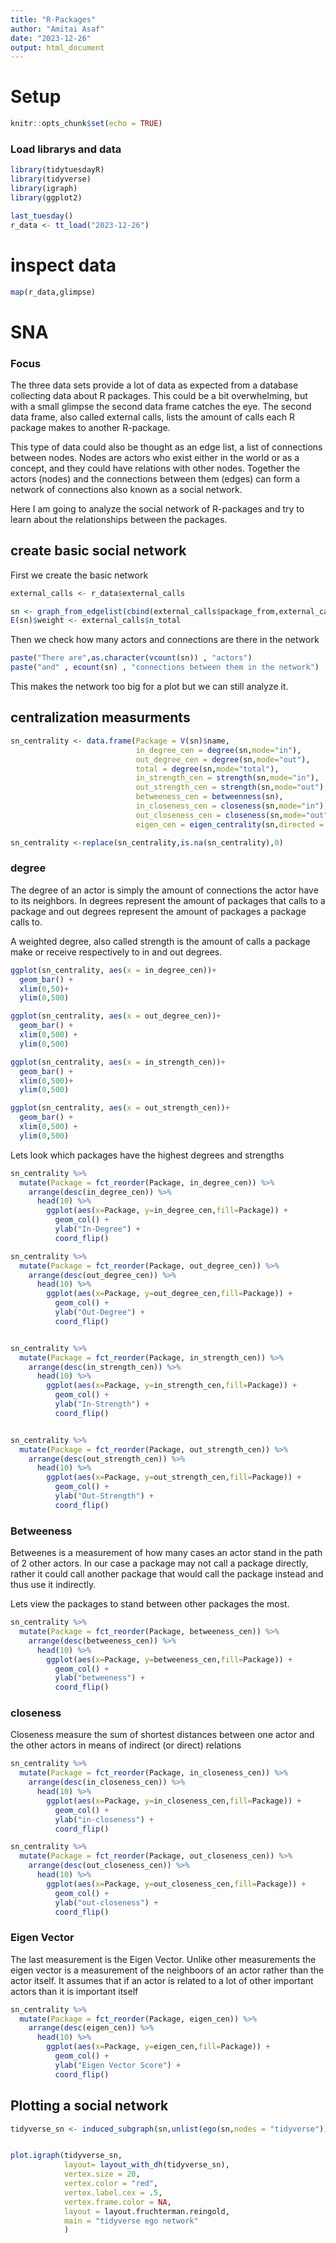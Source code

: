 ---
title: "R-Packages"
author: "Amitai Asaf"
date: "2023-12-26"
output: html_document
---

# Setup

```{r setup, include=FALSE}
knitr::opts_chunk$set(echo = TRUE)
```

### Load librarys and data

```{r librarys, results="hide", error=FALSE,warning=FALSE,message=FALSE}
library(tidytuesdayR)
library(tidyverse)
library(igraph)
library(ggplot2)

last_tuesday()
r_data <- tt_load("2023-12-26")
```

# inspect data

```{r glimpse}
map(r_data,glimpse)
```

# SNA

### Focus

The three data sets provide a lot of data as expected from a database collecting data about R packages. This could be a bit overwhelming, but with a small glimpse the second data frame catches the eye. The second data frame, also called external calls, lists the amount of calls each R package makes to another R-package.

This type of data could also be thought as an edge list, a list of connections between nodes. Nodes are actors who exist either in the world or as a concept, and they could have relations with other nodes. Together the actors (nodes) and the connections between them (edges) can form a network of connections also known as a social network. 

Here I am going to analyze the social network of R-packages and try to learn about the relationships between the packages.

## create basic social network

First we create the basic network

```{r create network}

external_calls <- r_data$external_calls

sn <- graph_from_edgelist(cbind(external_calls$package_from,external_calls$package_to))
E(sn)$weight <- external_calls$n_total
```

Then we check how many actors and connections are there in the network
```{r asses network}
paste("There are",as.character(vcount(sn)) , "actors")
paste("and" , ecount(sn) , "connections between them in the network")
```
This makes the network too big for a plot but we can still analyze it.

## centralization measurments

```{r centrality}

sn_centrality <- data.frame(Package = V(sn)$name,
                            in_degree_cen = degree(sn,mode="in"),
                            out_degree_cen = degree(sn,mode="out"),
                            total = degree(sn,mode="total"),
                            in_strength_cen = strength(sn,mode="in"),
                            out_strength_cen = strength(sn,mode="out"),
                            betweeness_cen = betweenness(sn),
                            in_closeness_cen = closeness(sn,mode="in"),
                            out_closeness_cen = closeness(sn,mode="out"),
                            eigen_cen = eigen_centrality(sn,directed = TRUE)$vector)

sn_centrality <-replace(sn_centrality,is.na(sn_centrality),0)
```

### degree

The degree of an actor is simply the amount of connections the actor have to its neighbors.
In degrees represent the amount of packages that calls to a package and out degrees represent the amount of packages a package calls to. 

A weighted degree, also called strength is the amount of calls a package make or receive respectively to in and out degrees.

```{r degree,warning=FALSE}

ggplot(sn_centrality, aes(x = in_degree_cen))+
  geom_bar() +
  xlim(0,50)+
  ylim(0,500)

ggplot(sn_centrality, aes(x = out_degree_cen))+
  geom_bar() +
  xlim(0,500) +
  ylim(0,500)

ggplot(sn_centrality, aes(x = in_strength_cen))+
  geom_bar() +
  xlim(0,500)+
  ylim(0,500)

ggplot(sn_centrality, aes(x = out_strength_cen))+
  geom_bar() +
  xlim(0,500) +
  ylim(0,500)


```

Lets look which packages have the highest degrees and strengths

```{r top degree,warning=FALSE}

sn_centrality %>%
  mutate(Package = fct_reorder(Package, in_degree_cen)) %>%
    arrange(desc(in_degree_cen)) %>%
      head(10) %>%
        ggplot(aes(x=Package, y=in_degree_cen,fill=Package)) +
          geom_col() +
          ylab("In-Degree") +
          coord_flip()

sn_centrality %>%
  mutate(Package = fct_reorder(Package, out_degree_cen)) %>%
    arrange(desc(out_degree_cen)) %>%
      head(10) %>%
        ggplot(aes(x=Package, y=out_degree_cen,fill=Package)) +
          geom_col() +
          ylab("Out-Degree") +
          coord_flip()


sn_centrality %>%
  mutate(Package = fct_reorder(Package, in_strength_cen)) %>%
    arrange(desc(in_strength_cen)) %>%
      head(10) %>%
        ggplot(aes(x=Package, y=in_strength_cen,fill=Package)) +
          geom_col() +
          ylab("In-Strength") +
          coord_flip()


sn_centrality %>%
  mutate(Package = fct_reorder(Package, out_strength_cen)) %>%
    arrange(desc(out_strength_cen)) %>%
      head(10) %>%
        ggplot(aes(x=Package, y=out_strength_cen,fill=Package)) +
          geom_col() +
          ylab("Out-Strength") +
          coord_flip()

```

### Betweeness

Betweenes is a measurement of how many cases an actor stand in the path of 2 other actors.
In our case a package may not call a package directly, rather it could call another package that would call the package instead and thus use it indirectly.

Lets view the packages to stand between other packages the most.

```{r betweeness}
sn_centrality %>%
  mutate(Package = fct_reorder(Package, betweeness_cen)) %>%
    arrange(desc(betweeness_cen)) %>%
      head(10) %>%
        ggplot(aes(x=Package, y=betweeness_cen,fill=Package)) +
          geom_col() +
          ylab("betweeness") +
          coord_flip()
```

### closeness

Closeness measure the sum of shortest distances between one actor and the other actors in means of indirect (or direct) relations

```{r closeness}
sn_centrality %>%
  mutate(Package = fct_reorder(Package, in_closeness_cen)) %>%
    arrange(desc(in_closeness_cen)) %>%
      head(10) %>%
        ggplot(aes(x=Package, y=in_closeness_cen,fill=Package)) +
          geom_col() +
          ylab("in-closeness") +
          coord_flip()

sn_centrality %>%
  mutate(Package = fct_reorder(Package, out_closeness_cen)) %>%
    arrange(desc(out_closeness_cen)) %>%
      head(10) %>%
        ggplot(aes(x=Package, y=out_closeness_cen,fill=Package)) +
          geom_col() +
          ylab("out-closeness") +
          coord_flip()
```

### Eigen Vector

The last measurement is the Eigen Vector. Unlike other measurements the eigen vector is a measurement of the neighboors of an actor rather than the actor itself. It assumes that if an actor is related to a lot of other important actors than it is important itself

```{r Eigen Vector}
sn_centrality %>%
  mutate(Package = fct_reorder(Package, eigen_cen)) %>%
    arrange(desc(eigen_cen)) %>%
      head(10) %>%
        ggplot(aes(x=Package, y=eigen_cen,fill=Package)) +
          geom_col() +
          ylab("Eigen Vector Score") +
          coord_flip()

```

## Plotting a social network

```{r ego}

tidyverse_sn <- induced_subgraph(sn,unlist(ego(sn,nodes = "tidyverse")))


plot.igraph(tidyverse_sn,
            layout= layout_with_dh(tidyverse_sn),
            vertex.size = 20,
            vertex.color = "red",
            vertex.label.cex = .5,
            vertex.frame.color = NA,
            layout = layout.fruchterman.reingold,
            main = "tidyverse ego network"
            )
```